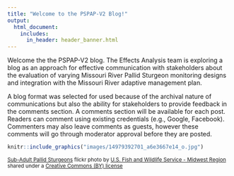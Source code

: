 ```yaml
---
title: "Welcome to the PSPAP-V2 Blog!"
output: 
  html_document:
    includes:
      in_header: header_banner.html 
---
```


<!---
rmarkdown::render_site("2017-05-22-Hello-World.Rmd")# build website
--->

Welcome the the PSPAP-V2 blog. The Effects Analysis team is exploring a 
blog as an approach for effective communication with stakeholders about 
the evaluation of varying Missouri River Pallid Sturgeon monitoring 
designs and integration with the Missouri River adaptive management 
plan. 


A blog format was selected for used because of the archival nature of 
communications but also the ability for stakeholders to provide feedback 
in the comments section. A comments section will be available for each 
post. Readers can comment using existing credentials (e.g., Google, 
Facebook). Commenters may also leave comments as guests, however these 
comments will go through moderator approval before they are posted. 

```r
knitr::include_graphics("images/14979392701_a6e3667e14_o.jpg")
```
<small>
<a title="Sub-Adult Pallid Sturgeons" href="https://flickr.com/photos/usfwsmidwest/14979392701">Sub-Adult Pallid Sturgeons</a> flickr photo by <a href="https://flickr.com/people/usfwsmidwest">U.S. Fish and Wildlife Service - Midwest Region</a> shared under a <a href="https://creativecommons.org/licenses/by/2.0/">Creative Commons (BY) license</a> 
</small>



